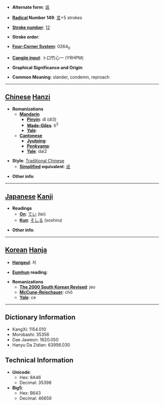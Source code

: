 * '''Alternate form''': [[诋]]

* '''[[Wiktionary:Chinese radical index| Radical]] Number 149''': [[Wiktionary:Chinese radical index 言|言]]+5 strokes

* '''[[Wiktionary:Chinese total strokes index|Stroke number]]''': [[Wiktionary:Chinese total strokes index 12|12]]

* '''Stroke order''': 

* '''[[Wiktionary:Chinese four corner index|Four-Corner System]]''': 0264<sub>0</sub>

* '''[[Wiktionary:Chinese Cangjie index|Cangjie input]]''': 卜口竹心一 (YRHPM)

* '''Graphical Significance and Origin''': 

* '''Common Meaning''': slander, condemn, reproach

----

== [[Chinese]] [[Hanzi]] ==

* '''Romanizations'''
** '''[[Mandarin]]'''
*** '''[[Pinyin]]''': dǐ (di3)
*** '''[[Wade-Giles]]''': ti<sup>3</sup>
*** '''[[Yale]]''': 
** '''[[Cantonese]]'''
*** '''[[Jyutping]]''':
*** '''[[Penkyamp]]''': 
*** '''[[Yale]]''': dai2

* '''Style''': [[Traditional Chinese]] 
** '''[[Simplified Chinese|Simplified]] equivalent''': [[诋]]

* '''Other info''': 

----

== [[Japanese]] [[Kanji]] ==

* '''Readings'''
** '''[[On]]''': [[てい]] (tei)
** '''[[Kun]]''': [[そしる]] (soshiru)

* '''Other info''':  

----

== [[Korean]] [[Hanja]] ==

* '''[[Hangeul]]''': 저

* '''[[Eumhun]] reading''': 

* '''Romanizations'''
** '''[[The 2000 South Korean Revised Romanization|The 2000 South Korean Revised]]''': jeo
** '''[[McCune-Reischauer]]''': chŏ
** '''[[Yale]]''': ce

----

== Dictionary Information ==

* KangXi: 1154.010
* Morobashi: 35356
* Dae Jaweon: 1620.050
* Hanyu Da Zidian: 63956.030

== Technical Information ==

* '''Unicode''':
** Hex: 8A46
** Decimal: 35398
* '''Big5''':
** Hex: B643
** Decimal: 46659